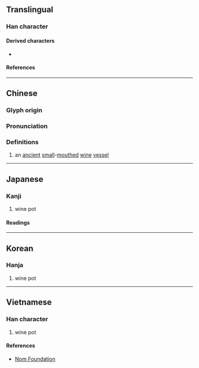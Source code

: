 {{also|㔽}}
{{character info/new}}
==Translingual==

===Han character===
{{Han char|rn=25|rad=卜|as=05|sn=7|four=21600|canj=YWS|ids=⿱[[卜|⺊]][[囙]]}}

====Derived characters====
* {{l|mul|[[逌]], [[䚃]], [[𨛕]], [[𭴭]], [[𤈴]], [[𪾏]], [[𢈞]], [[𠧠]], [[𤨗]], [[𨖯]], [[𨗰]], [[𨙃]]}}

====References====
{{Han ref|kx=0158.060|dkj=02791|dj=0362.070|hdz=10093.150|uh=5363}}

----

==Chinese==
{{zh-forms|alt=㔽}}

===Glyph origin===
{{rfe|zh}}

===Pronunciation===
{{zh-pron
|m=yǒu
|c=jau5
|mn=iú/iû
|mc=y
|oc=y
|ma=
|cat=n
}}

===Definitions===
{{zh-hanzi}}

# {{lb|zh|historical}} an [[ancient]] [[small]]-[[mouthed]] [[wine]] [[vessel]]

----

==Japanese==

===Kanji===
{{ja-kanji|grade=|rs=卜05}}

# wine pot

====Readings====
{{ja-readings
|on=ゆう, ゆ
|kun=さけつぼ
}}

----

==Korean==

===Hanja===
{{ko-hanja|유}}

# wine pot

----

==Vietnamese==

===Han character===
{{vi-readings|rs=卜05|reading=dữu}}

# wine pot
====References====
*[http://nomfoundation.org/common/nom_details.php?codepoint=5363 Nom Foundation]